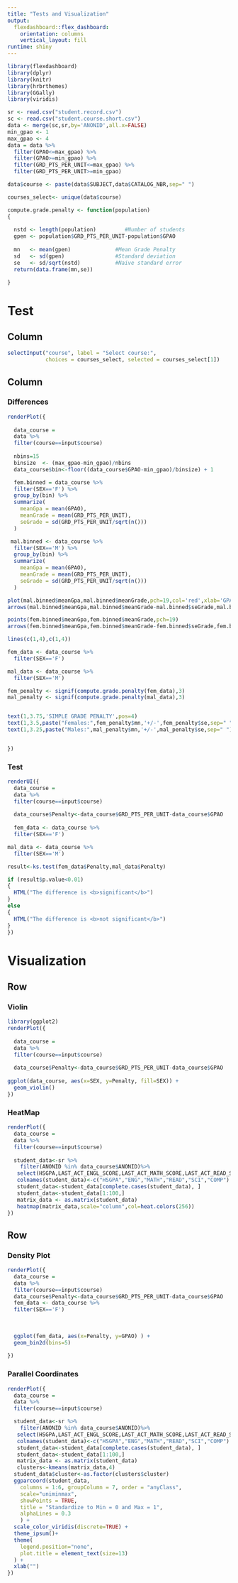 ```yaml
---
title: "Tests and Visualization"
output: 
  flexdashboard::flex_dashboard:
    orientation: columns
    vertical_layout: fill
runtime: shiny
---
```


```r
library(flexdashboard)
library(dplyr)
library(knitr)
library(hrbrthemes)
library(GGally)
library(viridis)

sr <- read.csv("student.record.csv")
sc <- read.csv("student.course.short.csv")
data <- merge(sc,sr,by='ANONID',all.x=FALSE)
min_gpao <- 1
max_gpao <- 4
data = data %>% 
  filter(GPAO<=max_gpao) %>%
  filter(GPAO>=min_gpao) %>%
  filter(GRD_PTS_PER_UNIT<=max_gpao) %>%
  filter(GRD_PTS_PER_UNIT>=min_gpao) 

data$course <- paste(data$SUBJECT,data$CATALOG_NBR,sep=" ")

courses_select<- unique(data$course)

compute.grade.penalty <- function(population)
{
  
  nstd <- length(population)         #Number of students
  gpen <- population$GRD_PTS_PER_UNIT-population$GPAO
  
  mn   <- mean(gpen)              #Mean Grade Penalty
  sd   <- sd(gpen)                #Standard deviation
  se   <- sd/sqrt(nstd)           #Naive standard error
  return(data.frame(mn,se))

}

```


Test
=======================================================================

Column {.sidebar}
-----------------------------------------------------------------------

```r
selectInput("course", label = "Select course:",
            choices = courses_select, selected = courses_select[1])
```

Column {data-width=650, data-height=800}
-----------------------------------------------------------------------

### Differences

```r
renderPlot({
  
  data_course =
  data %>%
  filter(course==input$course)
  
  nbins=15
  binsize  <- (max_gpao-min_gpao)/nbins
  data_course$bin<-floor((data_course$GPAO-min_gpao)/binsize) + 1

  fem.binned = data_course %>%
  filter(SEX=='F') %>%
  group_by(bin) %>%
  summarize(
    meanGpa = mean(GPAO),
    meanGrade = mean(GRD_PTS_PER_UNIT),
    seGrade = sd(GRD_PTS_PER_UNIT/sqrt(n()))
  )

 mal.binned <- data_course %>%
  filter(SEX=='M') %>%
  group_by(bin) %>%
  summarize(
    meanGpa = mean(GPAO),
    meanGrade = mean(GRD_PTS_PER_UNIT),
    seGrade = sd(GRD_PTS_PER_UNIT/sqrt(n()))
  )

plot(mal.binned$meanGpa,mal.binned$meanGrade,pch=19,col='red',xlab='GPAO',ylab='<Grade>',main="Comparison between Penalty",xlim=c(1,4),ylim=c(1,4))
arrows(mal.binned$meanGpa,mal.binned$meanGrade-mal.binned$seGrade,mal.binned$meanGpa,mal.binned$meanGrade+mal.binned$seGrade,code=0,col='red')

points(fem.binned$meanGpa,fem.binned$meanGrade,pch=19)
arrows(fem.binned$meanGpa,fem.binned$meanGrade-fem.binned$seGrade,fem.binned$meanGpa,fem.binned$meanGrade+fem.binned$seGrade,code=0)

lines(c(1,4),c(1,4)) 

fem_data <- data_course %>%
  filter(SEX=='F')

mal_data <- data_course %>%
  filter(SEX=='M')

fem_penalty <- signif(compute.grade.penalty(fem_data),3)
mal_penalty <- signif(compute.grade.penalty(mal_data),3)


text(1,3.75,'SIMPLE GRADE PENALTY',pos=4)
text(1,3.5,paste("Females:",fem_penalty$mn,'+/-',fem_penalty$se,sep=" "),pos=4)
text(1,3.25,paste("Males:",mal_penalty$mn,'+/-',mal_penalty$se,sep=" "),col='red',pos=4)


})


```

### Test

```r
renderUI({
  data_course =
  data %>%
  filter(course==input$course)
  
  data_course$Penalty<-data_course$GRD_PTS_PER_UNIT-data_course$GPAO
  
  fem_data <- data_course %>%
  filter(SEX=='F')

mal_data <- data_course %>%
  filter(SEX=='M')

result<-ks.test(fem_data$Penalty,mal_data$Penalty)

if (result$p.value<0.01)
{
  HTML("The difference is <b>significant</b>")
}
else
{
  HTML("The difference is <b>not significant</b>")
}
})
```

Visualization
=======================================================================

Row
-------------------------------------
    
### Violin
    
```r
library(ggplot2)
renderPlot({
  
  data_course =
  data %>%
  filter(course==input$course)
  
  data_course$Penalty<-data_course$GRD_PTS_PER_UNIT-data_course$GPAO
  
ggplot(data_course, aes(x=SEX, y=Penalty, fill=SEX)) +
  geom_violin()
})
```
 
### HeatMap
    
```r
renderPlot({
  data_course =
  data %>%
  filter(course==input$course)
  
  student_data<-sr %>%
    filter(ANONID %in% data_course$ANONID)%>%
   select(HSGPA,LAST_ACT_ENGL_SCORE,LAST_ACT_MATH_SCORE,LAST_ACT_READ_SCORE,LAST_ACT_SCIRE_SCORE,LAST_ACT_COMP_SCORE)
   colnames(student_data)<-c("HSGPA","ENG","MATH","READ","SCI","COMP")
   student_data<-student_data[complete.cases(student_data), ]
   student_data<-student_data[1:100,]
   matrix_data <- as.matrix(student_data)
   heatmap(matrix_data,scale="column",col=heat.colors(256))
})
``` 

Row
-------------------------------------
    
### Density Plot
    
```r
renderPlot({
  data_course =
  data %>%
  filter(course==input$course)
  data_course$Penalty<-data_course$GRD_PTS_PER_UNIT-data_course$GPAO
  fem_data <- data_course %>%
  filter(SEX=='F')
  
 
  
  ggplot(fem_data, aes(x=Penalty, y=GPAO) ) +
  geom_bin2d(bins=5) 
  
})

```
    
### Parallel Coordinates

```r
renderPlot({
  data_course =
  data %>%
  filter(course==input$course)

  student_data<-sr %>%
    filter(ANONID %in% data_course$ANONID)%>%
   select(HSGPA,LAST_ACT_ENGL_SCORE,LAST_ACT_MATH_SCORE,LAST_ACT_READ_SCORE,LAST_ACT_SCIRE_SCORE,LAST_ACT_COMP_SCORE)
   colnames(student_data)<-c("HSGPA","ENG","MATH","READ","SCI","COMP")
   student_data<-student_data[complete.cases(student_data), ]
   student_data<-student_data[1:100,]
   matrix_data <- as.matrix(student_data)
   clusters<-kmeans(matrix_data,4)
  student_data$cluster<-as.factor(clusters$cluster)
  ggparcoord(student_data,
    columns = 1:6, groupColumn = 7, order = "anyClass",
    scale="uniminmax",
    showPoints = TRUE, 
    title = "Standardize to Min = 0 and Max = 1",
    alphaLines = 0.3
    ) + 
  scale_color_viridis(discrete=TRUE) +
  theme_ipsum()+
  theme(
    legend.position="none",
    plot.title = element_text(size=13)
  ) +
  xlab("")
})
```
